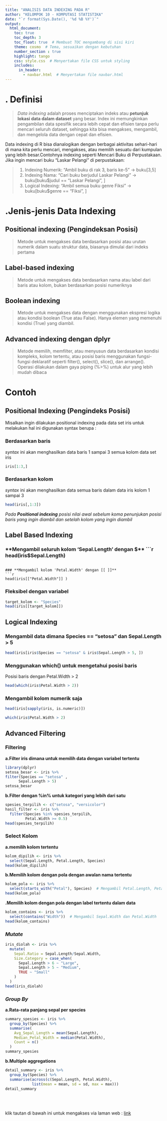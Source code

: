 ---
title: "ANALISIS DATA INDEXING PADA R"
author: "KELOMPOK 10 - KOMPUTASI STATISTIKA"
date: "`r format(Sys.Date(), '%d %B %Y')`"
output:
  html_document:
    toc: true  
    toc_depth: 3 
    toc_float: true  # Membuat TOC mengambang di sisi kiri
    theme: cosmo  # Tema, sesuaikan dengan kebutuhan
    number_section : true 
    highlight: tango
    css: style.css  # Menyertakan file CSS untuk styling
    includes:
      in_header:
        - navbar.html  # Menyertakan file navbar.html
---




# . **Definisi**
<div class=blockquotes>
  > _Data indexing_ adalah proses menciptakan indeks atau **petunjuk lokasi data dalam dataset** yang besar. Index ini memungkinkan pengambilan data spesifik secara lebih cepat dan efisien tanpa perlu mencari seluruh dataset, sehingga kita bisa mengakses, mengambil, dan mengelola data dengan cepat dan efisien.
  
</div>

Data indexing di R bisa dianalogikan dengan berbagai aktivitas sehari-hari di mana kita perlu mencari, mengakses, atau memilih sesuatu dari kumpulan yang lebih besar.Contohnya indexing seperti Mencari Buku di Perpustakaan.
Jika ingin mencari buku "Laskar Pelangi" di perpustakaan:

>1. Indexing Numerik: "Ambil buku di rak 3, baris ke-5" → buku[3,5]
>2. Indexing Nama: "Cari buku berjudul Laskar Pelangi" → buku[buku$judul == "Laskar Pelangi", ] <br>
>3. Logical Indexing: "Ambil semua buku genre Fiksi" → buku[buku$genre == "Fiksi", ]



# .**Jenis-jenis Data Indexing**

## **Positional indexing (Pengindeksan Posisi)**

>Metode untuk mengakses data berdasarkan posisi atau urutan numerik dalam suatu struktur data, biasanya dimulai dari indeks pertama

## **Label-based indexing**

>Metode untuk mengakses data berdasarkan nama atau label dari baris atau kolom, bukan berdasarkan posisi numeriknya

## **Boolean indexing**

>Metode untuk mengakses data dengan menggunakan ekspresi logika atau kondisi boolean (True atau False). Hanya elemen yang memenuhi kondisi (True) yang diambil.

## **Advanced indexing dengan dplyr**

>Metode memilih, memfilter, atau menyusun data berdasarkan kondisi kompleks, kolom tertentu, atau posisi baris menggunakan fungsi-fungsi deklaratif seperti filter(), select(), slice(), dan arrange(). Operasi dilakukan dalam gaya piping (%>%) untuk alur yang lebih mudah dibaca

# **Contoh**

## **Positional Indexing (Pengindeks Posisi)**
Misalkan ingin dilakukan positional indexing pada data set iris untuk melakukan hal ini digunakan syntax berupa : <br>

### **Berdasarkan baris**
_syntax_  ini akan menghasilkan data baris 1 sampai 3 semua kolom data set iris
```{r}
iris[1:3,]
```



### **Berdasarkan kolom**
_syntax_ ini akan menghasilkan data semua baris dalam data iris kolom 1 sampai 3
```{r}
head(iris[,1:3])
```

 
   
_Pada **Positional indexing** posisi nilai awal sebelum koma penunjukan posisi baris yang ingin diambil dan setelah kolom yang ingin diambil_

## **Label Based Indexing**

### **Mengambil seluruh kolom 'Sepal.Length' dengan $**
```{r}
head(iris$Sepal.Length)
```

### **Mengambil kolom 'Petal.Width' dengan [[ ]]**
```{r}
head(iris[["Petal.Width"]] )

```

### **Fleksibel dengan variabel**
```{r}
target_kolom <- "Species"
head(iris[[target_kolom]])
```


## **Logical Indexing**
### **Mengambil data dimana Species == "setosa" dan Sepal.Length > 5**
```{r}

head(iris[iris$Species == "setosa" & iris$Sepal.Length > 5, ])

```
### **Menggunakan which() untuk mengetahui posisi baris**
Posisi baris dengan Petal.Width > 2
```{r}
head(which(iris$Petal.Width > 2))  
```
### **Mengambil kolom numerik saja**
```{r}
head(iris[sapply(iris, is.numeric)]) 
```


```{r echo=FALSE}
which(iris$Petal.Width > 2)
```

## **Advanced Filtering**

### **Filtering**

**a.Filter iris dimana untuk memilih data dengan variabel tertentu**
```{r}
library(dplyr)
setosa_besar <- iris %>%
filter(Species == "setosa" ,
      Sepal.Length > 5)
setosa_besar
```
**b.Filter dengan %in% untuk  kategori yang lebih dari satu**
```{r}
spesies_terpilih <- c("setosa", "versicolor")
hasil_filter <- iris %>%
  filter(Species %in% spesies_terpilih,
         Petal.Width >= 0.5)
head(spesies_terpilih)

```


### **Select Kolom**
**a.memilih kolom tertentu**
```{r}
kolom_dipilih <- iris %>%
  select(Sepal.Length, Petal.Length, Species)
head(kolom_dipilih)
```

 **b.Memilih kolom dengan pola dengan awalan nama tertentu**
```{r}
kolom_pola <- iris %>%
  select(starts_with("Petal"), Species)  # Mengambil Petal.Length, Petal.Width, dan Species
head(kolom_pola)
```
 
 **.Memilih kolom dengan pola dengan label tertentu  dalam data **
```{r}
kolom_contains <- iris %>%
  select(contains("Width"))  # Mengambil Sepal.Width dan Petal.Width
head(kolom_contains)
```

### **_Mutate_**

```{r}
iris_diolah <- iris %>%
  mutate(
    Sepal.Ratio = Sepal.Length/Sepal.Width,
    Size.Category = case_when(
      Sepal.Length > 6 ~ "Large",
      Sepal.Length > 5 ~ "Medium",
      TRUE ~ "Small"
    )
  )
head(iris_diolah)
```

### **_Group By_**
**a.Rata-rata panjang sepal per species**
```{r}
summary_spesies <- iris %>%
  group_by(Species) %>%
  summarise(
    Avg_Sepal_Length = mean(Sepal.Length),
    Median_Petal_Width = median(Petal.Width),
    Count = n()
  )
summary_spesies
```
**b.Multiple aggregations**
```{r}
detail_summary <- iris %>%
  group_by(Species) %>%
  summarise(across(c(Sepal.Length, Petal.Width), 
            list(mean = mean, sd = sd, max = max)))
detail_summary
```
<br>
<br>

klik tautan di bawah ini untuk mengakses via laman web :
[link](https://siscanaila.github.io/index_komstat_7/)



